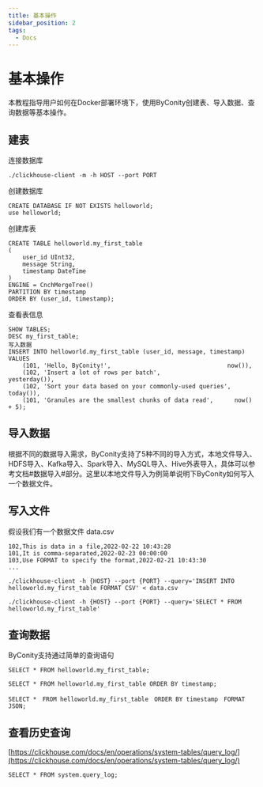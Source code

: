 ```yaml
---
title: 基本操作
sidebar_position: 2
tags:
  - Docs
---
```

   
# 基本操作

本教程指导用户如何在Docker部署环境下，使用ByConity创建表、导入数据、查询数据等基本操作。

## 建表

连接数据库

```
./clickhouse-client -m -h HOST --port PORT
```

创建数据库

```
CREATE DATABASE IF NOT EXISTS helloworld;
use helloworld;
```

创建库表

```
CREATE TABLE helloworld.my_first_table
(
    user_id UInt32,
    message String,
    timestamp DateTime
)
ENGINE = CnchMergeTree()
PARTITION BY timestamp
ORDER BY (user_id, timestamp);
```

查看表信息

```
SHOW TABLES;
DESC my_first_table;
写入数据
INSERT INTO helloworld.my_first_table (user_id, message, timestamp) VALUES
    (101, 'Hello, ByConity!',                                 now()),
    (102, 'Insert a lot of rows per batch',                     yesterday()),
    (102, 'Sort your data based on your commonly-used queries', today()),
    (101, 'Granules are the smallest chunks of data read',      now() + 5);
```

## 导入数据
根据不同的数据导入需求，ByConity支持了5种不同的导入方式，本地文件导入、HDFS导入、Kafka导入、Spark导入、MySQL导入、Hive外表导入，具体可以参考文档#数据导入#部分。这里以本地文件导入为例简单说明下ByConity如何写入一个数据文件。

## 写入文件
假设我们有一个数据文件 data.csv

```
102,This is data in a file,2022-02-22 10:43:28
101,It is comma-separated,2022-02-23 00:00:00
103,Use FORMAT to specify the format,2022-02-21 10:43:30
...
```

```
./clickhouse-client -h {HOST} --port {PORT} --query='INSERT INTO helloworld.my_first_table FORMAT CSV' < data.csv

./clickhouse-client -h {HOST} --port {PORT} --query='SELECT * FROM helloworld.my_first_table'
```


## 查询数据

ByConity支持通过简单的查询语句

```
SELECT * FROM helloworld.my_first_table;

SELECT * FROM helloworld.my_first_table ORDER BY timestamp;

SELECT *　FROM helloworld.my_first_table　ORDER BY timestamp　FORMAT JSON;
```

## 查看历史查询

[https://clickhouse.com/docs/en/operations/system-tables/query_log/](https://clickhouse.com/docs/en/operations/system-tables/query_log/)

```
SELECT * FROM system.query_log;

```
